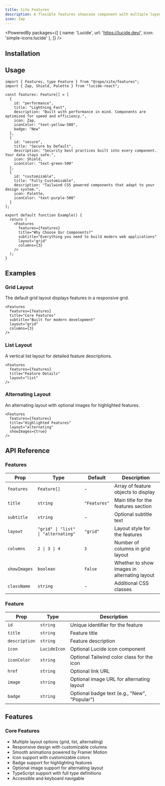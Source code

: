```yaml
---
title: Site Features
description: A flexible features showcase component with multiple layout options for landing pages and marketing sites.
icon: Zap
---
```


<PoweredBy packages={[
  { name: 'Lucide', url: 'https://lucide.dev/', icon: 'simple-icons:lucide' },
]} />

<Preview path="site-features" />

## Installation

<Installer packageName="site-features" />

## Usage

```tsx
import { Features, type Feature } from "@repo/site/features";
import { Zap, Shield, Palette } from "lucide-react";

const features: Feature[] = [
  {
    id: "performance",
    title: "Lightning Fast",
    description: "Built with performance in mind. Components are optimized for speed and efficiency.",
    icon: Zap,
    iconColor: "text-yellow-500",
    badge: "New"
  },
  {
    id: "secure",
    title: "Secure by Default",
    description: "Security best practices built into every component. Your data stays safe.",
    icon: Shield,
    iconColor: "text-green-500"
  },
  {
    id: "customizable",
    title: "Fully Customizable",
    description: "Tailwind CSS powered components that adapt to your design system.",
    icon: Palette,
    iconColor: "text-purple-500"
  }
];

export default function Example() {
  return (
    <Features
      features={features}
      title="Why Choose Our Components?"
      subtitle="Everything you need to build modern web applications"
      layout="grid"
      columns={3}
    />
  );
}
```

## Examples

### Grid Layout

The default grid layout displays features in a responsive grid.

```tsx
<Features
  features={features}
  title="Core Features"
  subtitle="Built for modern development"
  layout="grid"
  columns={3}
/>
```

### List Layout

A vertical list layout for detailed feature descriptions.

```tsx
<Features
  features={features}
  title="Feature Details"
  layout="list"
/>
```

### Alternating Layout

An alternating layout with optional images for highlighted features.

```tsx
<Features
  features={features}
  title="Highlighted Features"
  layout="alternating"
  showImages={true}
/>
```

## API Reference

### Features

| Prop | Type | Default | Description |
| --- | --- | --- | --- |
| `features` | `Feature[]` | - | Array of feature objects to display |
| `title` | `string` | `"Features"` | Main title for the features section |
| `subtitle` | `string` | - | Optional subtitle text |
| `layout` | `"grid" \| "list" \| "alternating"` | `"grid"` | Layout style for the features |
| `columns` | `2 \| 3 \| 4` | `3` | Number of columns in grid layout |
| `showImages` | `boolean` | `false` | Whether to show images in alternating layout |
| `className` | `string` | - | Additional CSS classes |

### Feature

| Prop | Type | Description |
| --- | --- | --- |
| `id` | `string` | Unique identifier for the feature |
| `title` | `string` | Feature title |
| `description` | `string` | Feature description |
| `icon` | `LucideIcon` | Optional Lucide icon component |
| `iconColor` | `string` | Optional Tailwind color class for the icon |
| `href` | `string` | Optional link URL |
| `image` | `string` | Optional image URL for alternating layout |
| `badge` | `string` | Optional badge text (e.g., "New", "Popular") |

## Features

### Core Features
- Multiple layout options (grid, list, alternating)
- Responsive design with customizable columns
- Smooth animations powered by Framer Motion
- Icon support with customizable colors
- Badge support for highlighting features
- Optional image support for alternating layout
- TypeScript support with full type definitions
- Accessible and keyboard navigable